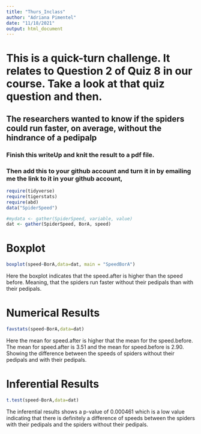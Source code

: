 ```yaml
---
title: "Thurs_Inclass"
author: "Adriana Pimentel"
date: "11/18/2021"
output: html_document
---
```


# This is a quick-turn challenge.  It relates to Question 2 of Quiz 8 in our course. Take a look at that quiz question and then.

## The researchers wanted to know if the spiders could run faster, on average, without the hindrance of a pedipalp

### Finish this writeUp and knit the result to a pdf file.  


### Then add this to your github account and turn it in by emailing me the link to it in your github account,



```r
require(tidyverse)
require(tigerstats)
require(abd)
data("SpiderSpeed")
```

```r
#mydata <- gather(SpiderSpeed, variable, value) 
dat <- gather(SpiderSpeed, BorA, speed)
```


# Boxplot

```r
boxplot(speed~BorA,data=dat, main = "SpeedBorA")
```
  
Here the boxplot indicates that the speed.after is higher than the speed before. Meaning, that the spiders run faster without their pedipals than with their pedipals.  

# Numerical Results

```r
favstats(speed~BorA,data=dat)
```
  
Here the mean for speed.after is higher that the mean for the speed.before. The mean for speed.after is 3.51 and the mean for speed.before is 2.90. Showing the difference between the speeds of spiders without their pedipals and with their pedipals.   
  
# Inferential Results
```r
t.test(speed~BorA,data=dat)
```
  
The inferential results shows a p-value of 0.000461 which is a low value indicating that there is definitely a difference of speeds between the spiders with their pedipals and the spiders without their pedipals.   



